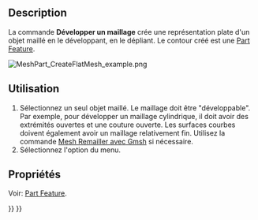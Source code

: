 <languages/>

{{Docnav/fr
|[[Mesh_SplitComponents/fr|Éclater en composants]]
|[[MeshPart_CreateFlatFace/fr|Développer une face]]
|[[Mesh_Workbench/fr|Atelier Mesh]]
|IconL=Mesh_SplitComponents.svg
|IconR=MeshPart_CreateFlatFace.svg
|IconC=Workbench_Mesh.svg
}}

{{GuiCommand/fr
|Name=MeshPart CreateFlatMesh
|Name/fr=Mesh Développer un maillage
|MenuLocation=Maillages → Développer un maillage
|Workbenches=[[Mesh_Workbench/fr|Mesh]]
|Version=0.19
|SeeAlso=[[MeshPart_CreateFlatFace/fr|Mesh Développer une face]]
}}

==Description==

La commande '''Développer un maillage''' crée une représentation plate d'un objet maillé en le développant, en le dépliant. Le contour créé est une [[Part_Feature/fr|Part Feature]].

[[Image:MeshPart_CreateFlatMesh_example.png]]
{{Caption|Un objet maillé et en rouge sa représentation aplatie}}

<span id="Usage"></span>
==Utilisation==

# Sélectionnez un seul objet maillé. Le maillage doit être "développable". Par exemple, pour développer un maillage cylindrique, il doit avoir des extrémités ouvertes et une couture ouverte. Les surfaces courbes doivent également avoir un maillage relativement fin. Utilisez la commande [[Mesh_RemeshGmsh/fr|Mesh Remailler avec Gmsh]] si nécessaire.
# Sélectionnez l'option {{MenuCommand|Maillages → [[Image:MeshPart_CreateFlatMesh.svg|16px]] Développer un maillage}} du menu.

<span id="Properties"></span>
==Propriétés==

Voir: [[Part_Feature/fr|Part Feature]].


{{Docnav/fr
|[[Mesh_SplitComponents/fr|Éclater en composants]]
|[[MeshPart_CreateFlatFace/fr|Développer une face]]
|[[Mesh_Workbench/fr|Atelier Mesh]]
|IconL=Mesh_SplitComponents.svg
|IconR=MeshPart_CreateFlatFace.svg
|IconC=Workbench_Mesh.svg
}}

{{Mesh Tools navi{{#translation:}}}}
{{Userdocnavi{{#translation:}}}}